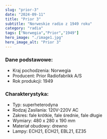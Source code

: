 ```yaml
---
slug: "prior-3"
date: "2024-09-11"
title: "Prior 3"
subtitle: "Norweskie radio z 1949 roku"
category: "radia"
tags: ["Norwegia","Prior","1949"]
hero_image: "./image1.jpg"
hero_image_alt: "Prior 3"
---
```


### Dane podstawowe:

- Kraj pochodzenia: Norwegia
- Producent: Prior Radiofabrikk A/S
- Rok produkcji: 1949

### Charakterystyka:

- Typ: superheterodyna
- Rodzaj Zasilania: 120V-220V AC
- Zakres: fale krótkie, fale średnie, fale długie
- Wymiary: 480 x 280 x 190 mm
- Materiał obudowy: drewno
- Lampy: ECH21, ECH21, EBL21, EZ35